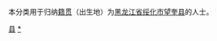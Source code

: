 {{Catnav|頁面分類|各種主題的頁面分類|依中国各省来作的分类|各地中国人|黑龙江人|绥化人}}
{{Catnav|頁面分類|人物|各國人物|中国人|各地中国人|黑龙江人|绥化人}}

本分类用于归纳[[籍贯|籍贯]]（出生地）为[[黑龙江省|黑龙江省]][[绥化市|绥化市]][[望奎县|望奎县]]的人士。

[[Category:绥化人|县]]
[[Category:望奎县|*]]